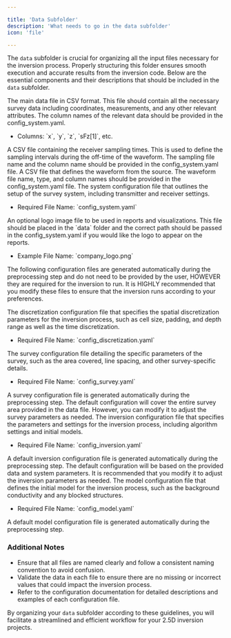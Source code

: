 ```yaml
---

title: 'Data Subfolder'
description: 'What needs to go in the data subfolder'
icon: 'file'

---
```


The `data` subfolder is crucial for organizing all the input files necessary for the inversion process. Properly structuring this folder ensures smooth execution and accurate results from the inversion code. Below are the essential components and their descriptions that should be included in the `data` subfolder.

<CardGroup cols={1}>
  <Card title="Data File" icon="square-1">
    The main data file in CSV format. This file should contain all the necessary survey data including coordinates, measurements, and any other relevant attributes. The column names of the relevant data should be provided in the config_system.yaml. 
    <ul>
      <li>Columns: `x`, `y`, `z`, `sFz[1]`, etc.</li>
    </ul>
  </Card>
  <Card title="Offtime Sampling File" icon="square-2">
    A CSV file containing the receiver sampling times. This is used to define the sampling intervals during the off-time of the waveform.
    <Info> The sampling file name and the column name should be provided in the config_system.yaml file.</Info>
  </Card>
  <Card title="Waveform File" icon="square-3">
    A CSV file that defines the waveform from the source. 
    <Info> The waveform file name, type, and column names should be provided in the config_system.yaml file.</Info>
  </Card>
  <Card title="System Configuration" icon="square-4" href="/configuration/system">
    The system configuration file that outlines the setup of the survey system, including transmitter and receiver settings.
    <ul>
      <li>Required File Name: `config_system.yaml`</li>
    </ul>
  </Card>
  <Card title="Logo Image (optional)" icon="square-8">
    An optional logo image file to be used in reports and visualizations. This file should be placed in the `data` folder and the correct path should be passed in the config_system.yaml if you would like the logo to appear on the reports. 
    <ul>
      <li>Example File Name: `company_logo.png`</li>
    </ul>
  </Card>
</CardGroup>

The following configuration files are generated automatically during the preprocessing step and do not need to be provided by the user, HOWEVER they are required for the inversion to run. It is HIGHLY recommended that you modify these files to ensure that the inversion runs according to your preferences. 

<CardGroup cols={1}>  
  <Card title="Discretization Configuration" icon="square-5" href="/configuration/discretization">
    The discretization configuration file that specifies the spatial discretization parameters for the inversion process, such as cell size, padding, and depth range as well as the time discretization.
    <ul>
      <li>Required File Name: `config_discretization.yaml`</li>
    </ul>
  </Card>
  <Card title="Survey Configuration" icon="square-6" href="/configuration/survey">
    The survey configuration file detailing the specific parameters of the survey, such as the area covered, line spacing, and other survey-specific details.
    <ul>
      <li>Required File Name: `config_survey.yaml`</li>
    </ul>
  <Info> A survey configuration file is generated automatically during the preprocessing step. The default configuration will cover the entire survey area provided in the data file. However, you can modify it to adjust the survey parameters as needed.</Info>
  </Card>
  <Card title="Inversion Configuration" icon="square-7" href="/configuration/inversion">
    The inversion configuration file that specifies the parameters and settings for the inversion process, including algorithm settings and initial models.
    <ul>
      <li>Required File Name: `config_inversion.yaml`</li>
    </ul>
    <Info> A default inversion configuration file is generated automatically during the preprocessing step. The default configuration will be based on the provided data and system parameters. It is recommended that you modify it to adjust the inversion parameters as needed.</Info>
  </Card>
  <Card title="Model Configuration" icon="square-8" href="/configuration/model">
    The model configuration file that defines the initial model for the inversion process, such as the background conductivity and any blocked structures. 
    <ul>
      <li>Required File Name: `config_model.yaml`</li>
    </ul>
    <Info> A default model configuration file is generated automatically during the preprocessing step.</Info>
</CardGroup>

### Additional Notes

- Ensure that all files are named clearly and follow a consistent naming convention to avoid confusion.
- Validate the data in each file to ensure there are no missing or incorrect values that could impact the inversion process.
- Refer to the configuration documentation for detailed descriptions and examples of each configuration file.

By organizing your `data` subfolder according to these guidelines, you will facilitate a streamlined and efficient workflow for your 2.5D inversion projects.